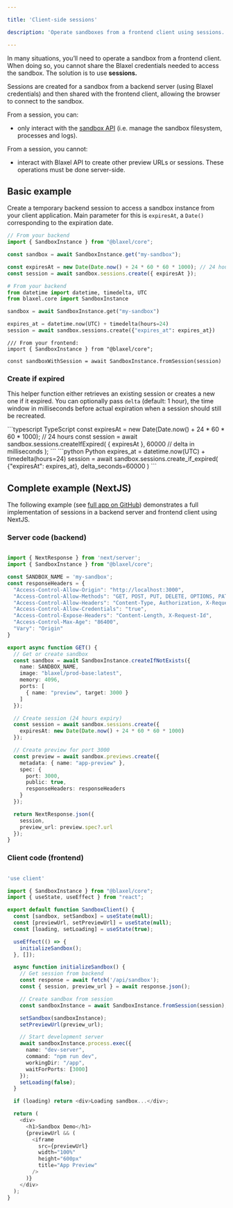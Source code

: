 ```yaml
---

title: 'Client-side sessions'

description: 'Operate sandboxes from a frontend client using sessions.'

---
```


In many situations, you’ll need to operate a sandbox from a frontend client. When doing so, you cannot share the Blaxel credentials needed to access the sandbox. The solution is to use **sessions.**

Sessions are created for a sandbox from a backend server (using Blaxel credentials) and then shared with the frontend client, allowing the browser to connect to the sandbox.

From a session, you can:

- only interact with the [sandbox API](https://docs.blaxel.ai/api-reference/filesystem/get-file-or-directory-information) (i.e. manage the sandbox filesystem, processes and logs).

From a session, you cannot: 

- interact with Blaxel API to create other preview URLs or sessions. These operations must be done server-side.

## Basic example

Create a temporary backend session to access a sandbox instance from your client application. Main parameter for this is `expiresAt`, a `Date()` corresponding to the expiration date.

<CodeGroup>

```typescript TypeScript
// From your backend
import { SandboxInstance } from "@blaxel/core";

const sandbox = await SandboxInstance.get("my-sandbox");

const expiresAt = new Date(Date.now() + 24 * 60 * 60 * 1000); // 24 hours
const session = await sandbox.sessions.create({ expiresAt });
```
```python Python
# From your backend
from datetime import datetime, timedelta, UTC
from blaxel.core import SandboxInstance

sandbox = await SandboxInstance.get("my-sandbox")

expires_at = datetime.now(UTC) + timedelta(hours=24)
session = await sandbox.sessions.create({"expires_at": expires_at})
```
</CodeGroup>

```tsx
/// From your frontend:
import { SandboxInstance } from "@blaxel/core";

const sandboxWithSession = await SandboxInstance.fromSession(session)
```

### Create if expired

This helper function either retrieves an existing session or creates a new one if it expired. You can optionally pass `delta` (default: 1 hour), the time window in milliseconds before actual expiration when a session should still be recreated.

<CodeGroup>
```typescript TypeScript
const expiresAt = new Date(Date.now() + 24 * 60 * 60 * 1000); // 24 hours
const session = await sandbox.sessions.createIfExpired(
  { expiresAt },
  60000 // delta in milliseconds
);
```
```python Python
expires_at = datetime.now(UTC) + timedelta(hours=24)
session = await sandbox.sessions.create_if_expired(
  {"expiresAt": expires_at},
  delta_seconds=60000
)
```
</CodeGroup>

## Complete example (NextJS)

The following example (see [full app on GitHub](https://github.com/blaxel-ai/sdk-typescript/tree/main/tests/sandbox/nextjs-sandbox-test)) demonstrates a full implementation of sessions in a backend server and frontend client using NextJS.

### Server code (backend)

```typescript expandable

import { NextResponse } from 'next/server';
import { SandboxInstance } from "@blaxel/core";

const SANDBOX_NAME = 'my-sandbox';
const responseHeaders = {
  "Access-Control-Allow-Origin": "http://localhost:3000",
  "Access-Control-Allow-Methods": "GET, POST, PUT, DELETE, OPTIONS, PATCH",
  "Access-Control-Allow-Headers": "Content-Type, Authorization, X-Requested-With, X-Blaxel-Workspace, X-Blaxel-Preview-Token, X-Blaxel-Authorization",
  "Access-Control-Allow-Credentials": "true",
  "Access-Control-Expose-Headers": "Content-Length, X-Request-Id",
  "Access-Control-Max-Age": "86400",
  "Vary": "Origin"
}

export async function GET() {
  // Get or create sandbox
  const sandbox = await SandboxInstance.createIfNotExists({
    name: SANDBOX_NAME,
    image: "blaxel/prod-base:latest",
    memory: 4096,
    ports: [
      { name: "preview", target: 3000 }
    ]
  });

  // Create session (24 hours expiry)
  const session = await sandbox.sessions.create({
    expiresAt: new Date(Date.now() + 24 * 60 * 60 * 1000)
  });

  // Create preview for port 3000
  const preview = await sandbox.previews.create({
    metadata: { name: "app-preview" },
    spec: {
      port: 3000,
      public: true,
      responseHeaders: responseHeaders
    }
  });

  return NextResponse.json({
    session,
    preview_url: preview.spec?.url
  });
}

```

### Client code (frontend)

```typescript expandable

'use client'

import { SandboxInstance } from "@blaxel/core";
import { useState, useEffect } from "react";

export default function SandboxClient() {
  const [sandbox, setSandbox] = useState(null);
  const [previewUrl, setPreviewUrl] = useState(null);
  const [loading, setLoading] = useState(true);

  useEffect(() => {
    initializeSandbox();
  }, []);

  async function initializeSandbox() {
    // Get session from backend
    const response = await fetch('/api/sandbox');
    const { session, preview_url } = await response.json();

    // Create sandbox from session
    const sandboxInstance = await SandboxInstance.fromSession(session);

    setSandbox(sandboxInstance);
    setPreviewUrl(preview_url);

    // Start development server
    await sandboxInstance.process.exec({
      name: "dev-server",
      command: "npm run dev",
      workingDir: "/app",
      waitForPorts: [3000]
    });
    setLoading(false);
  }

  if (loading) return <div>Loading sandbox...</div>;

  return (
    <div>
      <h1>Sandbox Demo</h1>
      {previewUrl && (
        <iframe
          src={previewUrl}
          width="100%"
          height="600px"
          title="App Preview"
        />
      )}
    </div>
  );
}

```
